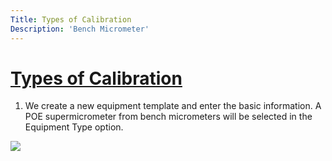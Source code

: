 ```yaml
---
Title: Types of Calibration
Description: 'Bench Micrometer'
---
```

# <a href="Types-of-calibration.mdx">Types of Calibration</a> 

1. We create a new equipment template and enter the basic information.
A POE supermicrometer from bench micrometers will be selected in the Equipment Type option.

<img  src="/Types-of-calibration-LTI/ImagesTC/Bench-Micrometer/Bench-Micrometer-EquipmentTemplate-New.gif">

